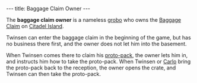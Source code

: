 ---
title: Baggage Claim Owner
---

{{twinsunica import}}{{Infobox Character
 |image=
 |race=Grobo
 |gender=Male
 |size=average
 |age=Adult
 |magical=
 |lba1=
 |lba2=yes
 |occupation=
 |requires=
 |amount=
 |fam1=
 |fam2=
 |planet=
 |island=
 |building=
}}

The '''baggage claim owner''' is a nameless [[grobo]] who owns the [[Baggage Claim]] on [[Citadel Island]].

Twinsen can enter the baggage claim in the beginning of the game, but has no business there first, and the owner does not let him into the basement.

When Twinsen comes there to claim his [[proto-pack]], the owner lets him in, and instructs him how to take the proto-pack. When Twinsen or [[Carlo]] bring the proto-pack back to the reception, the owner opens the crate, and Twinsen can then take the proto-pack.

<!-- remove these category links when they're all automated by categorizers...
[[Category: Citadel Island inhabitants]]
[[Category:Grobos]]
[[Category:Male characters]]
[[Category:Adult characters]] -->